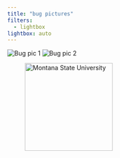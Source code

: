 ```yaml
---
title: "bug pictures"
filters:
  - lightbox
lightbox: auto
---
```


![Bug pic 1](img/bugs/IMG_1664.JPG){group="my-gallery"}
![Bug pic 2](img/bugs/IMG_1678.JPG){group="my-gallery"}

<figure>
  <img src="img/bugs/IMG_1664.JPG" alt="Montana State University" 
  width = 200" height = "200">
</figure>
